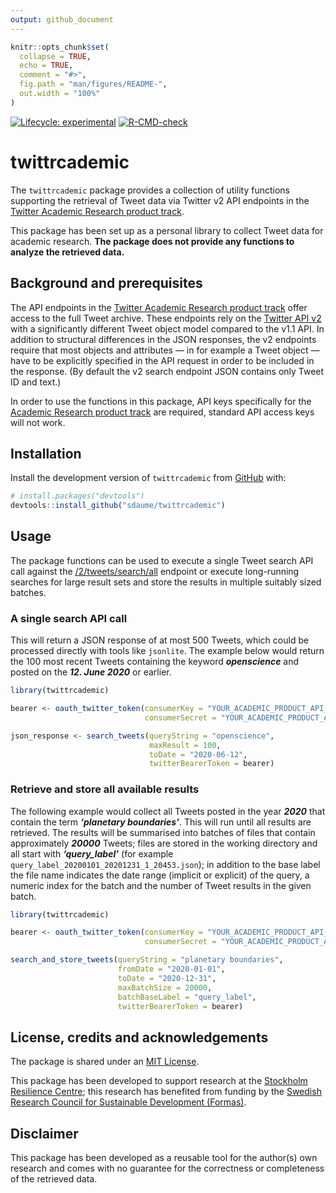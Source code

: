 ```yaml
---
output: github_document
---
```


<!-- README.md is generated from README.Rmd. Please edit that file -->

```r
knitr::opts_chunk$set(
  collapse = TRUE,
  echo = TRUE,
  comment = "#>",
  fig.path = "man/figures/README-",
  out.width = "100%"
)
```

<!-- badges: start -->
[![Lifecycle: experimental](https://img.shields.io/badge/lifecycle-experimental-orange.svg)](https://lifecycle.r-lib.org/articles/stages.html#experimental)
[![R-CMD-check](https://github.com/sdaume/twittrcademic/workflows/R-CMD-check/badge.svg)](https://github.com/sdaume/twittrcademic/actions)
<!-- badges: end -->


# twittrcademic
The `twittrcademic` package provides a collection of utility functions supporting the retrieval of Tweet data via Twitter v2 API endpoints in the [Twitter Academic Research product track](https://developer.twitter.com/en/solutions/academic-research).

This package has been set up as a personal library to collect Tweet data for academic research. **The package does not provide any functions to analyze the retrieved data.**


## Background and prerequisites
The API endpoints in the [Twitter Academic Research product track](https://developer.twitter.com/en/solutions/academic-research) offer access to the full Tweet archive. These endpoints rely on the [Twitter API v2](https://developer.twitter.com/en/docs/twitter-api/early-access) with a significantly different Tweet object model compared to the v1.1 API. In addition to structural differences in the JSON responses, the v2 endpoints require that most objects and attributes --- in for example a Tweet object --- have to be explicitly specified in the API request in order to be included in the response. (By default the v2 search endpoint JSON contains only Tweet ID and text.)

In order to use the functions in this package, API keys specifically for the [Academic Research product track](https://developer.twitter.com/en/solutions/academic-research) are required, standard API access keys will not work. 


## Installation
Install the development version of `twittrcademic` from [GitHub](https://github.com/) with:


```r
# install.packages("devtools")
devtools::install_github("sdaume/twittrcademic")
```


## Usage
The package functions can be used to execute a single Tweet search API call against the 
[/2/tweets/search/all](https://developer.twitter.com/en/docs/twitter-api/tweets/search/api-reference/get-tweets-search-all) endpoint or execute long-running searches for large result sets and store the results in multiple suitably sized batches.


### A single search API call
This will return a JSON response of at most 500 Tweets, which could be processed directly with tools like `jsonlite`. The example below would return the 100 most recent Tweets containing the keyword ***openscience*** and posted on the ***12. June 2020*** or earlier.


```r
library(twittrcademic)

bearer <- oauth_twitter_token(consumerKey = "YOUR_ACADEMIC_PRODUCT_API_KEY",
                              consumerSecret = "YOUR_ACADEMIC_PRODUCT_API_SECRET")

json_response <- search_tweets(queryString = "openscience", 
                               maxResult = 100,  
                               toDate = "2020-06-12",
                               twitterBearerToken = bearer)
```


### Retrieve and store all available results
The following example would collect all Tweets posted in the year ***2020*** that contain the term ***'planetary boundaries'***. This will run until all results are retrieved. The results will be summarised into batches of files that contain approximately ***20000*** Tweets; files are stored in the working directory and all start with ***'query_label'*** (for example `query_label_20200101_20201231_1_20453.json`); in addition to the base label the file name indicates the date range (implicit or explicit) of the query, a numeric index for the batch and the number of Tweet results in the given batch.


```r
library(twittrcademic)

bearer <- oauth_twitter_token(consumerKey = "YOUR_ACADEMIC_PRODUCT_API_KEY",
                              consumerSecret = "YOUR_ACADEMIC_PRODUCT_API_SECRET")

search_and_store_tweets(queryString = "planetary boundaries", 
                        fromDate = "2020-01-01", 
                        toDate = "2020-12-31",
                        maxBatchSize = 20000,
                        batchBaseLabel = "query_label",
                        twitterBearerToken = bearer)
```




## License, credits and acknowledgements
The package is shared under an [MIT License](LICENSE.md). 

This package has been developed to support research at the [Stockholm Resilience Centre](https://www.stockholmresilience.org); this research has benefited from funding by the [Swedish Research Council for Sustainable Development (Formas)](https://formas.se/).


## Disclaimer
This package has been developed as a reusable tool for the author(s) own research and comes with no guarantee for the correctness or completeness of the retrieved data. 

